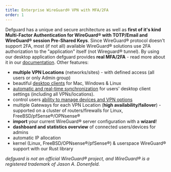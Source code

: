 ```yaml
---
title: Enterprise WireGuard® VPN with MFA/2FA
order: 1
---
```


Defguard has a unique and secure architecture as well as **first of it's kind Multi-Factor Authentication for WireGuard® with TOTP/Email and WireGuard® session Pre-Shared Keys**. Since WireGuard® protocol doesn't support 2FA, most (if not all) available WireGuard® solutions use 2FA authorization to the "application" itself (not Wireguard® tunnel). By using our desktop application defguard provides **real MFA/2FA** - read more about it in our [documentation](https://docs.defguard.net/admin-and-features/wireguard/architecture).
Other features:

- **multiple VPN Locations** (networks/sites) - with defined access (all users or only Admin group)
- beautiful <a href="/client" target="_blank">desktop clients</a> for Mac, Windows & Linux
- [automatic and real-time synchronization](https://docs.defguard.net/enterprise/automatic-real-time-desktop-client-configuration) for users' desktop client settings (including all VPNs/locations).
- control users [ability to manage devices and VPN options](https://docs.defguard.net/enterprise/behavior-customization)
- multiple Gateways for each VPN Location (**high availability/failover**) - supported on a cluster of routers/firewalls for Linux, FreeBSD/pfSense®/OPNsense®
- **import** your current WireGuard® server configuration with a **wizard**!
- **dashboard and statistics overview** of connected users/devices for admins
- automatic IP allocation
- kernel (Linux, FreeBSD/OPNsense®/pfSense®) & userspace WireGuard® support with our Rust library

_defguard is not an official WireGuard® project, and WireGuard® is a registered trademark of Jason A. Donenfeld._
